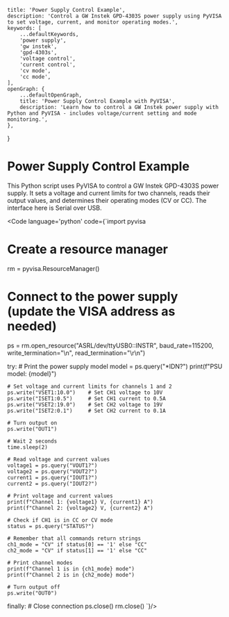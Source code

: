 
    title: 'Power Supply Control Example',
    description: 'Control a GW Instek GPD-4303S power supply using PyVISA to set voltage, current, and monitor operating modes.',
    keywords: [
        ...defaultKeywords,
        'power supply',
        'gw instek',
        'gpd-4303s',
        'voltage control',
        'current control',
        'cv mode',
        'cc mode',
    ],
    openGraph: {
        ...defaultOpenGraph,
        title: 'Power Supply Control Example with PyVISA',
        description: 'Learn how to control a GW Instek power supply with Python and PyVISA - includes voltage/current setting and mode monitoring.',
    },
}

# Power Supply Control Example

This Python script uses PyVISA to control a GW Instek GPD-4303S power supply.
It sets a voltage and current limits for two channels, reads their output values, and determines their operating modes (CV or CC).
The interface here is Serial over USB.

<Code language='python' code={`import pyvisa

# Create a resource manager
rm = pyvisa.ResourceManager()

# Connect to the power supply (update the VISA address as needed)
ps = rm.open_resource("ASRL/dev/ttyUSB0::INSTR",
                      baud_rate=115200,
                      write_termination="\\n",
                      read_termination="\\r\\n")
        
try:
    # Print the power supply model
    model = ps.query("*IDN?")
    print(f"PSU model: {model}")

    # Set voltage and current limits for channels 1 and 2
    ps.write("VSET1:10.0")    # Set CH1 voltage to 10V
    ps.write("ISET1:0.5")     # Set CH1 current to 0.5A
    ps.write("VSET2:19.0")    # Set CH2 voltage to 19V
    ps.write("ISET2:0.1")     # Set CH2 current to 0.1A

    # Turn output on
    ps.write("OUT1")

    # Wait 2 seconds
    time.sleep(2)

    # Read voltage and current values
    voltage1 = ps.query("VOUT1?")
    voltage2 = ps.query("VOUT2?")
    current1 = ps.query("IOUT1?")
    current2 = ps.query("IOUT2?")

    # Print voltage and current values
    print(f"Channel 1: {voltage1} V, {current1} A")
    print(f"Channel 2: {voltage2} V, {current2} A")

    # Check if CH1 is in CC or CV mode
    status = ps.query("STATUS?")
    
    # Remember that all commands return strings
    ch1_mode = "CV" if status[0] == '1' else "CC"
    ch2_mode = "CV" if status[1] == '1' else "CC"

    # Print channel modes
    print(f"Channel 1 is in {ch1_mode} mode")
    print(f"Channel 2 is in {ch2_mode} mode")

    # Turn output off
    ps.write("OUT0")

finally:
    # Close connection
    ps.close()
    rm.close()
`}/>
